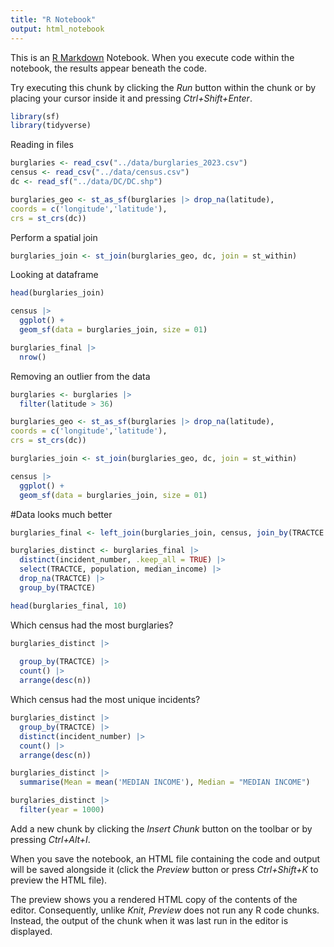 ```yaml
---
title: "R Notebook"
output: html_notebook
---
```


This is an [R Markdown](http://rmarkdown.rstudio.com) Notebook. When you execute code within the notebook, the results appear beneath the code. 

Try executing this chunk by clicking the *Run* button within the chunk or by placing your cursor inside it and pressing *Ctrl+Shift+Enter*. 


```r
library(sf)
library(tidyverse)
```
Reading in files
```r
burglaries <- read_csv("../data/burglaries_2023.csv")
census <- read_csv("../data/census.csv")
dc <- read_sf("../data/DC/DC.shp")
```
```r

burglaries_geo <- st_as_sf(burglaries |> drop_na(latitude),
coords = c('longitude','latitude'),
crs = st_crs(dc))
```
Perform a spatial join
```r
burglaries_join <- st_join(burglaries_geo, dc, join = st_within)
```

Looking at dataframe
```r
head(burglaries_join)
```

```r
census |>
  ggplot() +
  geom_sf(data = burglaries_join, size = 01)
```
```r
burglaries_final |>
  nrow()
```

Removing an outlier from the data
```r
burglaries <- burglaries |>
  filter(latitude > 36)
```

```r

burglaries_geo <- st_as_sf(burglaries |> drop_na(latitude),
coords = c('longitude','latitude'),
crs = st_crs(dc))
```

```r
burglaries_join <- st_join(burglaries_geo, dc, join = st_within)
```

```r
census |>
  ggplot() +
  geom_sf(data = burglaries_join, size = 01)
```
#Data looks much better
```r
burglaries_final <- left_join(burglaries_join, census, join_by(TRACTCE == tract))
```

```r
burglaries_distinct <- burglaries_final |> 
  distinct(incident_number, .keep_all = TRUE) |> 
  select(TRACTCE, population, median_income) |> 
  drop_na(TRACTCE) |> 
  group_by(TRACTCE)
```



```r
head(burglaries_final, 10)
```
Which census had the most burglaries?
```r
burglaries_distinct |> 
  
  group_by(TRACTCE) |> 
  count() |>
  arrange(desc(n))

```
Which census had the most unique incidents?
```r
burglaries_distinct |>
  group_by(TRACTCE) |>
  distinct(incident_number) |>
  count() |>
  arrange(desc(n))
```

```r
burglaries_distinct |>
  summarise(Mean = mean('MEDIAN INCOME'), Median = "MEDIAN INCOME")
```

```r
burglaries_distinct |>
  filter(year = 1000)
```

Add a new chunk by clicking the *Insert Chunk* button on the toolbar or by pressing *Ctrl+Alt+I*.

When you save the notebook, an HTML file containing the code and output will be saved alongside it (click the *Preview* button or press *Ctrl+Shift+K* to preview the HTML file).

The preview shows you a rendered HTML copy of the contents of the editor. Consequently, unlike *Knit*, *Preview* does not run any R code chunks. Instead, the output of the chunk when it was last run in the editor is displayed.
